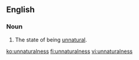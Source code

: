 ==English==

===Noun===
{{en-noun|~|es}}

# The state of being [[unnatural]].

[[ko:unnaturalness]]
[[fi:unnaturalness]]
[[vi:unnaturalness]]